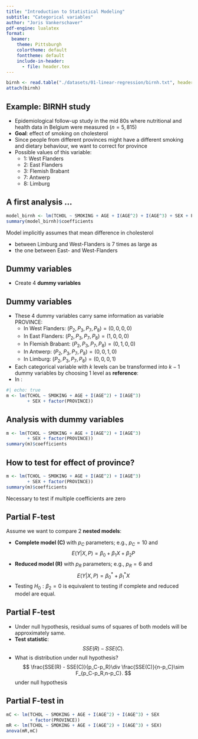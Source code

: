 ```yaml
---
title: "Introduction to Statistical Modeling"
subtitle: "Categorical variables"
author: "Joris Vankerschaver"
pdf-engine: lualatex
format:
  beamer:
    theme: Pittsburgh
    colortheme: default
    fonttheme: default
    include-in-header:
      - file: header.tex
---
```


```r
birnh <- read.table("./datasets/01-linear-regression/birnh.txt", header = T, sep = "\t", dec = ".")
attach(birnh)
```
## Example: BIRNH study

- Epidemiological follow-up study in the mid 80s where nutritional and health data in Belgium were measured ($n=5,815$)
- **Goal**: effect of smoking on cholesterol
- Since people from different provinces might have a different smoking and dietary behaviour, we want to correct for province
- Possible values of this variable:
  - 1: West Flanders
  - 2: East Flanders
  - 3: Flemish Brabant
  - 7: Antwerp
  - 8: Limburg

## A first analysis ...

\footnotesize
```r
model_birnh <- lm(TCHOL ~ SMOKING + AGE + I(AGE^2) + I(AGE^3) + SEX + PROVINCE)
summary(model_birnh)$coefficients
```
\normalsize

Model implicitly assumes that mean difference in cholesterol 

- between Limburg and West-Flanders is 7 times as large as 
- the one between East- and West-Flanders


## Dummy variables


- Create 4 **dummy variables**

\begin{align*}
P_2 & =  \left\{\begin{array}{ll}
1 & \textrm{East Flanders}\\
0 & \textrm{other}
\end{array}\right.\\
P_3 & = \left\{\begin{array}{ll}
1 & \textrm{Flemish Brabant}\\
0 & \textrm{other}
\end{array}\right.\\
P_7 & =  \left\{\begin{array}{ll}
1 & \textrm{Antwerp}\\
0 & \textrm{other}
\end{array}\right.\\
P_8 & =  \left\{\begin{array}{ll}
1 & \textrm{Limburg}\\
0 & \textrm{other}
\end{array}\right.\\
\end{align*}


## Dummy variables

- These 4 dummy variables carry same information as variable PROVINCE:
  - In West Flanders: $(P_2,P_3,P_7,P_8)=(0,0,0,0)$
  - In East Flanders: $(P_2,P_3,P_7,P_8)=(1,0,0,0)$
  - In Flemish Brabant: $(P_2,P_3,P_7,P_8)=(0,1,0,0)$
  - In Antwerp: $(P_2,P_3,P_7,P_8)=(0,0,1,0)$
  - In Limburg: $(P_2,P_3,P_7,P_8)=(0,0,0,1)$

- Each categorical variable with $k$ levels can be transformed into $k-1$ dummy variables by choosing 1 level as **reference**:
- In \texttt{R}:

```r
#| echo: true
m <- lm(TCHOL ~ SMOKING + AGE + I(AGE^2) + I(AGE^3) 
        + SEX + factor(PROVINCE))
```

## Analysis with dummy variables

\scriptsize
```r
m <- lm(TCHOL ~ SMOKING + AGE + I(AGE^2) + I(AGE^3) 
        + SEX + factor(PROVINCE))
summary(m)$coefficients
```

\phantom{Necessary to test if multiple coefficients are zero}

## How to test for effect of province?

\scriptsize
```r
m <- lm(TCHOL ~ SMOKING + AGE + I(AGE^2) + I(AGE^3) 
        + SEX + factor(PROVINCE))
summary(m)$coefficients
```
\normalsize
Necessary to test if multiple coefficients are zero

## Partial F-test

Assume we want to compare 2 **nested models**:

- **Complete model (C)** with $p_C$ parameters; e.g., $p_C=10$ and
$$
  E(Y|X,P)=\beta_0+\beta_1X+\beta_2P
$$
- **Reduced model (R)** with $p_R$ parameters; e.g., $p_R=6$ and
$$
  E(Y|X,P)=\beta^*_0+\beta^*_1X
$$
- Testing $H_0:\beta_2=0$ is equivalent to testing if complete and reduced model are equal.

## Partial F-test

- Under null hypothesis, residual sums of squares of both models will be approximately same.
- **Test statistic**:
$$
  SSE(R) - SSE(C).
$$
- What is distribution under null hypothesis?
$$
  \frac{SSE(R) - SSE(C)}{p_C-p_R}\div \frac{SSE(C)}{n-p_C}\sim F_{p_C-p_R,n-p_C}.
$$
under null hypothesis

## Partial F-test in \texttt{R}

\footnotesize
```r
mC <- lm(TCHOL ~ SMOKING + AGE + I(AGE^2) + I(AGE^3) + SEX 
         + factor(PROVINCE))
mR <- lm(TCHOL ~ SMOKING + AGE + I(AGE^2) + I(AGE^3) + SEX)
anova(mR,mC)
```
